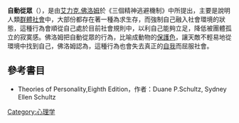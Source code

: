 '''自動從眾'''（{{lang|en|automaton conformity}}），是由[[艾力克.佛洛姆|艾力克.佛洛姆]]於《三個精神逃避機制》中所提出，主要是說明人類[[群體社會|群體社會]]中，大部份都存在著一種為求生存，而強制自己融入社會環境的狀態，這種行為會順從自己處於目前社會規則中，以利自己能夠立足，降低被團體孤立的寂寞感。佛洛姆把自動從眾的行為，比喻成動物的[[保護色|保護色]]，讓天敵不輕易地從環境中找到自己，佛洛姆認為，這種行為也會失去真正的[[自我|自我]]而屈服社會。

==參考書目==
* Theories of Personality,Eighth Edition，作者：Duane P.Schultz, Sydney Ellen Schultz

{{stub}}
[[Category:心理学|Category:心理学]]